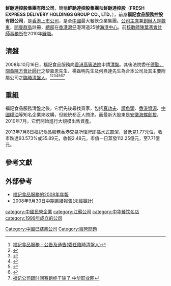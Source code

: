 '''鮮馳達控股集團有限公司'''，簡稱'''鮮馳達控股集團'''和'''鮮馳達控股'''（'''FRESH EXPRESS DELIVERY HOLDINGS GROUP CO., LTD'''，{{HKSE|1175}}），前身'''福記食品服務控股有限公司'''，是[[香港上市公司|香港上市公司]]，是全[[中國|中國]]最大餐飲企業集團。[[公司主席|公司主席]]兼[[創辦人|創辦人]]是[[魏東|魏東]]，[[開曼群島|開曼群島]]註冊，[[總部|總部]]在[[香港|香港]][[灣仔|灣仔]]港灣道25號[[海港中心|海港中心]]。前[[核數師|核數師]][[陳葉馮會計師事務所|陳葉馮會計師事務所]]在2010年[[辭職|辭職]]。

==清盤==
2008年10月16日，福記食品服務向[[香港高等法院|香港高等法院]]申請[[清盤|清盤]]。其後法院委任[[德勤．關黃陳方會計師行|德勤．關黃陳方會計師行]]之黎嘉恩先生、楊磊明先生及何熹達先生為合本公司及其主要附屬公司之[[臨時清盤人|臨時清盤人]]。<ref>[http://www.hkexnews.hk/listedco/listconews/sehk/20091020/LTN20091020331_C.pdf 福記食品服務 - 公告及通告(委任臨時清盤人)]</ref><ref>{{Cite web |url=http://www.p5w.net/newfortune/texie/201006/t3038433.htm |title=福记可转债“馅饼”/新財富 |access-date=2011-01-23 |archive-date=2016-08-17 |archive-url=https://web.archive.org/web/20160817095413/http://www.p5w.net/newfortune/texie/201006/t3038433.htm |dead-url=no }}</ref><ref>{{Cite web |url=http://mypaper.pchome.com.tw/allenxu/post/1320885916 |title=一債壓死人 福記垂死 |access-date=2011-11-06 |archive-date=2020-02-09 |archive-url=https://web.archive.org/web/20200209031830/http://mypaper.pchome.com.tw/allenxu/post/1320885916 |dead-url=no }}</ref><ref>{{Cite web |url=http://orientaldaily.on.cc/cnt/finance/20091021/00202_040.html |title=福記食品自呈清盤 - 東方日報 |access-date=2010-07-21 |archive-date=2016-03-04 |archive-url=https://web.archive.org/web/20160304234938/http://orientaldaily.on.cc/cnt/finance/20091021/00202_040.html |dead-url=no }}</ref><ref>{{Cite web |url=http://www.cs.com.cn/gg/03/201007/t20100721_2518991.htm |title=失身对赌协议遭清盘 福记食品寿光项目折戟 - 经济导报 |access-date=2010-07-21 |archive-date=2016-03-04 |archive-url=https://web.archive.org/web/20160304105814/http://www.cs.com.cn/gg/03/201007/t20100721_2518991.htm |dead-url=no }}</ref><ref>{{Cite web |url=http://www.ce.cn/cysc/sp/subject/2009/fj/8/200911/04/t20091104_19841305.shtml |title=从福记申请清盘看如何选择公司 中國經濟網（向投資者忠告） |access-date=2011-09-22 |archive-url=https://web.archive.org/web/20091123232246/http://www.ce.cn/cysc/sp/subject/2009/fj/8/200911/04/t20091104_19841305.shtml |archive-date=2009-11-23 |dead-url=yes }}</ref><ref>[http://zhzyw.cc/cybk/10898.html 福记公司跟时间赛跑终于输了 中华职业网]{{dead link|date=2018年5月 |bot=InternetArchiveBot |fix-attempted=yes }}</ref>

==重組==
福記食品服務清盤之後，它們先後尋找買家，包括[[真功夫|真功夫]]、[[譚魚頭|譚魚頭]]、[[香港資源|香港資源]]、[[中國糧油|中國糧油]]等知名企業來收購，但統統都乏人問津。而最新大股東是[[安徽海螺創投|安徽海螺創投]]，2010年7月，它們開始進行大規模出售資產。

2013年7月8日福記食品服務香港交易所復牌即插水式直瀉，曾低見1.77元位，收市跌達93.573%或35.89元，收報2.48元，市值一日蒸發112.25億元，至7.71億元。

==參考文獻==
{{Reflist}}

==外部參考==
* [http://www.hkexnews.hk/listedco/listconews/sehk/20080731/LTN20080731530_C.pdf 福記食品服務的2008年年報] {{Wayback|url=http://www.hkexnews.hk/listedco/listconews/sehk/20080731/LTN20080731530_C.pdf |date=20091014084259 }}
* [http://www.hkexnews.hk/listedco/listconews/sehk/20081222/LTN20081222498_C.pdf 2008年9月30日中期業績報告(未經審計)]

[[Category:中國已結業公司|Category:中國已結業公司]]
[[category:中國民營企業|category:中國民營企業]]
[[category:江蘇公司|category:江蘇公司]]
[[category:中华餐饮名店|category:中华餐饮名店]]
[[Category:經營問題|Category:經營問題]]
[[category:1999年成立的公司|category:1999年成立的公司]]